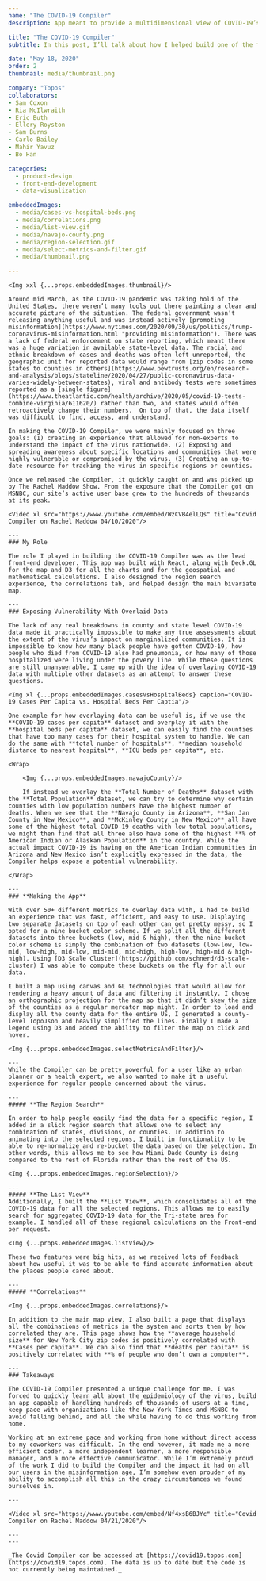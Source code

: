 ```yaml
---
name: "The COVID-19 Compiler"
description: App meant to provide a multidimensional view of COVID-19’s impact in counties across the US. It encompasses the mapping of vulnerable populations, state and local policies to reduce transmission, and data on medical / health care resources. Featured extensively on the Rachel Maddow Show. 

title: "The COVID-19 Compiler"
subtitle: In this post, I’ll talk about how I helped build one of the first publically available visualization tools released to try to understand COVID-19. This app was meant to provide a multidimensional view of COVID-19’s impact in counties across the US. It encompasses the mapping of vulnerable populations, state and local policies to reduce transmission, and data on medical / health care resources. The COVID-19 Compiler has been featured extensively on the Rachel Maddow Show. 

date: "May 18, 2020"
order: 2
thumbnail: media/thumbnail.png

company: "Topos"
collaborators: 
- Sam Coxon
- Ria McIlwraith
- Eric Buth
- Ellery Royston
- Sam Burns
- Carlo Bailey
- Mahir Yavuz
- Bo Han

categories:
  - product-design
  - front-end-development
  - data-visualization

embeddedImages:
  - media/cases-vs-hospital-beds.png
  - media/correlations.png
  - media/list-view.gif
  - media/navajo-county.png
  - media/region-selection.gif
  - media/select-metrics-and-filter.gif
  - media/thumbnail.png

---
```


	<Img xxl {...props.embeddedImages.thumbnail}/>

	Around mid March, as the COVID-19 pandemic was taking hold of the United States, there weren’t many tools out there painting a clear and accurate picture of the situation. The federal government wasn’t releasing anything useful and was instead actively [promoting misinformation](https://www.nytimes.com/2020/09/30/us/politics/trump-coronavirus-misinformation.html "providing misinformation"). There was a lack of federal enforcement on state reporting, which meant there was a huge variation in available state-level data. The racial and ethnic breakdown of cases and deaths was often left unreported, the geographic unit for reported data would range from [zip codes in some states to counties in others](https://www.pewtrusts.org/en/research-and-analysis/blogs/stateline/2020/04/27/public-coronavirus-data-varies-widely-between-states), viral and antibody tests were sometimes reported as a [single figure](https://www.theatlantic.com/health/archive/2020/05/covid-19-tests-combine-virginia/611620/) rather than two, and states would often retroactively change their numbers.  On top of that, the data itself was difficult to find, access, and understand. 

	In making the COVID-19 Compiler, we were mainly focused on three goals: (1) creating an experience that allowed for non-experts to understand the impact of the virus nationwide. (2) Exposing and spreading awareness about specific locations and communities that were highly vulnerable or compromised by the virus. (3) Creating an up-to-date resource for tracking the virus in specific regions or counties.

	Once we released the Compiler, it quickly caught on and was picked up by The Rachel Maddow Show. From the exposure that the Compiler got on MSNBC, our site’s active user base grew to the hundreds of thousands at its peak. 
	
	<Video xl src="https://www.youtube.com/embed/WzCVB4elLQs" title="Covid Compiler on Rachel Maddow 04/10/2020"/>

	---
	### My Role

	The role I played in building the COVID-19 Compiler was as the lead front-end developer. This app was built with React, along with Deck.GL for the map and D3 for all the charts and for the geospatial and mathematical calculations. I also designed the region search experience, the correlations tab, and helped design the main bivariate map.

	---
	### Exposing Vulnerability With Overlaid Data

	The lack of any real breakdowns in county and state level COVID-19 data made it practically impossible to make any true assessments about the extent of the virus’s impact on marginalized communities. It is impossible to know how many black people have gotten COVID-19, how people who died from COVID-19 also had pneumonia, or how many of those hospitalized were living under the povery line. While these questions are still unanswerable, I came up with the idea of overlaying COVID-19 data with multiple other datasets as an attempt to answer these questions. 

	<Img xl {...props.embeddedImages.casesVsHospitalBeds} caption="COVID-19 Cases Per Capita vs. Hospital Beds Per Captia"/>

	One example for how overlaying data can be useful is, if we use the **COVID-19 cases per capita** dataset and overplay it with the **hospital beds per capita** dataset, we can easily find the counties that have too many cases for their hospital system to handle. We can do the same with **total number of hospitals**, **median household distance to nearest hospital**, **ICU beds per capita**, etc. 

	<Wrap>

		<Img {...props.embeddedImages.navajoCounty}/>

		If instead we overlay the **Total Number of Deaths** dataset with the **Total Population** dataset, we can try to determine why certain counties with low population numbers have the highest number of deaths. When we see that the **Navajo County in Arizona**, **San Jan County in New Mexico**, and **McKinley County in New Mexico** all have some of the highest total COVID-19 deaths with low total populations, we might then find that all three also have some of the highest **% of American Indian or Alaskan Population** in the country. While the actual impact COVID-19 is having on the American Indian communities in Arizona and New Mexico isn’t explicitly expressed in the data, the Compiler helps expose a potential vulnerability.

	</Wrap>

	---
	### **Making the App**

	With over 50+ different metrics to overlay data with, I had to build an experience that was fast, efficient, and easy to use. Displaying two separate datasets on top of each other can get pretty messy, so I opted for a nine bucket color scheme. If we split all the different datasets into three buckets (low, mid & high), then the nine bucket color scheme is simply the combination of two datasets (low-low, low-mid, low-high, mid-low, mid-mid, mid-high, high-low, high-mid & high-high). Using [D3 Scale Cluster](https://github.com/schnerd/d3-scale-cluster) I was able to compute these buckets on the fly for all our data. 

	I built a map using canvas and GL technologies that would allow for rendering a heavy amount of data and filtering it instantly. I chose an orthographic projection for the map so that it didn’t skew the size of the counties as a regular mercator map might. In order to load and display all the county data for the entire US, I generated a county-level TopoJson and heavily simplified the lines. Finally I made a legend using D3 and added the ability to filter the map on click and hover. 

	<Img {...props.embeddedImages.selectMetricsAndFilter}/>

	---
	While the Compiler can be pretty powerful for a user like an urban planner or a health expert, we also wanted to make it a useful experience for regular people concerned about the virus. 

	---
	##### **The Region Search**

	In order to help people easily find the data for a specific region, I added in a slick region search that allows one to select any combination of states, divisions, or counties. In addition to animating into the selected regions, I built in functionality to be able to re-normalize and re-bucket the data based on the selection. In other words, this allows me to see how Miami Dade County is doing compared to the rest of Florida rather than the rest of the US. 

	<Img {...props.embeddedImages.regionSelection}/>

	---
	##### **The List View**
	Additionally, I built the **List View**, which consolidates all of the COVID-19 data for all the selected regions. This allows me to easily search for aggregated COVID-19 data for the Tri-state area for example. I handled all of these regional calculations on the Front-end per request. 
	
	<Img {...props.embeddedImages.listView}/>

	These two features were big hits, as we received lots of feedback about how useful it was to be able to find accurate information about  the places people cared about.
	
	---
	##### **Correlations**

	<Img {...props.embeddedImages.correlations}/>

	In addition to the main map view, I also built a page that displays all the combinations of metrics in the system and sorts them by how correlated they are. This page shows how the **average household size** for New York City zip codes is positively correlated with **Cases per capita**. We can also find that **deaths per capita** is positively correlated with **% of people who don’t own a computer**. 

	---
	### Takeaways

	The COVID-19 Compiler presented a unique challenge for me. I was forced to quickly learn all about the epidemiology of the virus, build an app capable of handling hundreds of thousands of users at a time, keep pace with organizations like the New York Times and MSNBC to avoid falling behind, and all the while having to do this working from home. 
	
	Working at an extreme pace and working from home without direct access to my coworkers was difficult. In the end however, it made me a more efficient coder, a more independent learner, a more responsible manager, and a more effective communicator. While I’m extremely proud of the work I did to build the Compiler and the impact it had on all our users in the misinformation age, I’m somehow even prouder of my ability to accomplish all this in the crazy circumstances we found ourselves in. 

	---

	<Video xl src="https://www.youtube.com/embed/Nf4xsB6BJYc" title="Covid Compiler on Rachel Maddow 04/21/2020"/>

	---
	---

	_The Covid Compiler can be accessed at [https://covid19.topos.com](https://covid19.topos.com). The data is up to date but the code is not currently being maintained._


	
